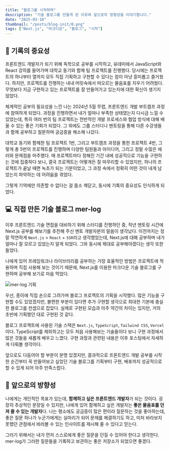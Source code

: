 ```yaml
---
title: "블로그를 시작하며"
description: "기술 블로그를 만들게 된 이유와 앞으로의 방향성을 이야기합니다."
date: "2025-03-10"
thumbnail: "/posts/blog-init/0.png"
tags: ["Next.js", "마크다운", "블로그", "시작"]
---
```


## 📝 기록의 중요성

프론트엔드 개발자가 되기 위해 독학으로 공부를 시작하고, 유데미에서 JavaScript와 React 강의를 들어가며 대학교 동기와 함께 팀 프로젝트를 진행했다.
당시에는 프로젝트의 하나부터 열까지 모두 직접 기획하고 구현할 수 있다는 점이 마냥 흥미롭고 즐거웠다.
하지만, 프로젝트를 진행하는 내내 머릿속에서 떠오르는 물음표를 지우기 어려웠다.
무엇보다 지금 구현하고 있는 프로젝트를 잘 만들어가고 있는지에 대한 확신이 생기지 않았다.

체계적인 공부의 필요성을 느낀 나는 2024년 5월 무렵, 프론트엔드 개발 부트캠프 과정에 참여하게 되었다.
과정을 진행하면서 내가 얼마나 부족한 상태였는지 다시금 느낄 수 있었는데, 특히 여러 번의 팀 프로젝트는 전반적인 개발 프로세스와 협업 방식에 대해 배울 수 있는 좋은 기회가 되었다.
그 외에도 그룹 스터디나 멘토링을 통해 다른 수강생들과 함께 공부하고 질문하며 궁금증을 해소해 나갔다.

대학교 동기와 함께한 팀 프로젝트 1번, 그리고 부트캠프 과정을 통한 프로젝트 4번, 그렇게 총 5번의 프로젝트를 진행하며 다양한 팀원들과 아이디어, 그리고 정말 수많은 에러와 문제점을 마주했다.
매 프로젝트마다 정해진 기간 내에 성공적으로 기능을 구현하는 것에 집중하다 보니, 결국 프로젝트는 어떻게든 잘 마무리할 수 있었지만, 하나의 프로젝트가 끝날 때면 녹초가 되는 기분이었고, 그 과정 속에서 정확히 어떤 것이 내게 남았는지 파악하는 데 어려움을 겪었다.

그렇게 기억에만 의존할 수 없다는 걸 몸소 깨닫고, 동시에 기록의 중요성도 인식하게 되었다.

## 💻 직접 만든 기술 블로그 mer-log

이후 프론트엔드 기술 면접을 대비하기 위해 스터디를 진행하던 중, 작년 멘토링 시간에 Next.js 공부를 해보기를 추천해 주신 멘토 개발자분의 말씀이 생각났다.
이전까지는 정말 막연하게 `Next.js` = `React` + `SSR`라고 생각했었는데, Next.js에 대해 공부하며 내가 얼마나 잘 모르고 있었는지 알게 되었다. 그와 동시에 제대로 공부해야겠다는 생각 또한 들었다.

나에게 있어 프레임워크나 라이브러리를 공부하는 가장 효율적인 방법은 프로젝트에 적용하며 직접 사용해 보는 것이기 때문에, Next.js를 이용한 마크다운 기술 블로그를 구현하며 공부해 보기로 마음 먹었다.

![mer-log 기획](/posts/blog-init/1.png)

우선, 종이에 직접 손으로 그려가며 블로그 프로젝트의 기획을 시작했다.
많은 기능을 구현할 수도 있었겠지만, 불편한 부분이 있다면 추가 구현할 생각으로 최대한 기본에 충실한 블로그를 컨셉으로 잡았다.
실제로 구현된 모습과 아주 약간의 차이는 있지만, 거의 초반에 기획했던 대로 구현된 것 같다.

블로그 프로젝트에 사용된 기술 스택은 `Next.js`, `TypeScript`, `Tailwind CSS`, `Vercel`이다.
TypeScript를 제외하고는 모두 처음 사용해보는 기술들이다 보니 구현 과정에서 많은 것들을 새롭게 배우고 느꼈다.
구현 과정과 관련된 내용은 이후 포스팅에서 자세하게 다뤄볼 생각이다.

앞으로도 다듬어야 할 부분이 분명 있겠지만, 결과적으로 프론트엔드 개발 공부를 시작한 순간부터 꼭 만들어보고 싶었던 기술 블로그를 기획부터 구현, 배포까지 성공적으로 할 수 있게 되어 아주 만족스럽다.

## 🧭 앞으로의 방향성

나에게는 개인적인 목표가 있는데, **함께하고 싶은 프론트엔드 개발자**가 되는 것이다.
굉장히 추상적인 문장일 수 있지만, 나에게 있어 함께하고 싶은 개발자는 **좋은 물음표를 던져 줄 수 있는 개발자**다.
나는 평소에도 궁금증이 많은 편이라 질문하는 것을 좋아하는데, 좋은 질문 하나가 누군가에게는 실마리가 되어 문제를 해결하기도 하고, 미처 바라보지 못했던 관점에서 바라볼 수 있는 인사이트를 제시해 줄 수 있다고 믿는다.

그러기 위해서는 내가 먼저 스스로에게 좋은 질문을 던질 수 있어야 한다고 생각한다.
mer-log가 그러한 질문들을 기록하고 보관하는 좋은 저장소가 되었으면 좋겠다.